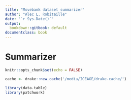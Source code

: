 ```yaml
---
title: "Movebank dataset summarizer"
author: "Alec L. Robitaille"
date: "`r Sys.Date()`"
output:
  bookdown::gitbook: default
documentclass: book
---
```


# Summarizer


```r
knitr::opts_chunk$set(echo = FALSE)

cache <- drake::new_cache('/media/ICEAGE/drake-cache/')

library(data.table)
library(patchwork)
```
